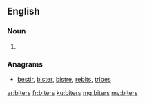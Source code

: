 ==English==

===Noun===
{{head|en|plural}}

# {{plural of|biter|lang=en|nocat=1}}

===Anagrams===
* [[bestir#English|bestir]], [[bister#English|bister]], [[bistre#English|bistre]], [[rebits#English|rebits]], [[tribes#English|tribes]]

[[ar:biters]]
[[fr:biters]]
[[ku:biters]]
[[mg:biters]]
[[my:biters]]